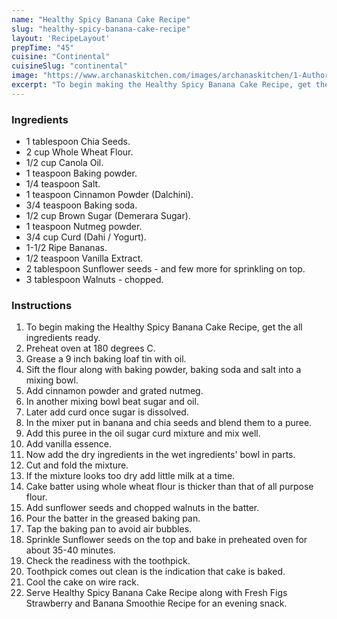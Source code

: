 ---
name: "Healthy Spicy Banana Cake Recipe"
slug: "healthy-spicy-banana-cake-recipe"
layout: 'RecipeLayout'
prepTime: "45"
cuisine: "Continental"
cuisineSlug: "continental"
image: "https://www.archanaskitchen.com/images/archanaskitchen/1-Author/ankitalivelife-gmail.com/Healthy_Spicy_Banana_Cake_recipe_edited.jpg"
excerpt: "To begin making the Healthy Spicy Banana Cake Recipe, get the all ingredients ready"
---

### Ingredients

- 1 tablespoon Chia Seeds.
- 2 cup Whole Wheat Flour.
- 1/2 cup Canola Oil.
- 1 teaspoon Baking powder.
- 1/4 teaspoon Salt.
- 1 teaspoon Cinnamon Powder (Dalchini).
- 3/4 teaspoon Baking soda.
- 1/2 cup Brown Sugar (Demerara Sugar).
- 1 teaspoon Nutmeg powder.
- 3/4 cup Curd (Dahi / Yogurt).
- 1-1/2 Ripe Bananas.
- 1/2 teaspoon Vanilla Extract.
- 2 tablespoon Sunflower seeds - and few more for sprinkling on top.
- 3 tablespoon Walnuts - chopped.

### Instructions

1. To begin making the Healthy Spicy Banana Cake Recipe, get the all ingredients ready.
1. Preheat oven at 180 degrees C.
1. Grease a 9 inch baking loaf tin with oil.
1. Sift  the flour along with baking powder, baking soda and salt into a mixing bowl.
1. Add cinnamon powder and grated nutmeg.
1. In another mixing bowl beat sugar and oil.
1. Later add curd once sugar is dissolved.
1. In the mixer put in banana and chia seeds and blend them to a puree.
1. Add this puree in the oil sugar curd mixture and mix well.
1. Add vanilla essence.
1. Now add the dry ingredients in the wet ingredients' bowl in parts.
1. Cut and fold the mixture.
1. If the mixture looks too dry add little milk at a time.
1. Cake batter using whole wheat flour is thicker than that of all purpose flour.
1.   Add sunflower seeds and chopped walnuts in the batter.
1. Pour the batter in the greased baking pan.
1. Tap the baking pan to avoid air bubbles.
1. Sprinkle Sunflower seeds on the top and bake in preheated oven for about 35-40 minutes.
1. Check the readiness with the toothpick.
1. Toothpick comes out clean is the indication that cake is baked.
1. Cool the cake on wire rack.
1. Serve Healthy Spicy Banana Cake Recipe along with Fresh Figs Strawberry and Banana Smoothie Recipe for an evening snack.
